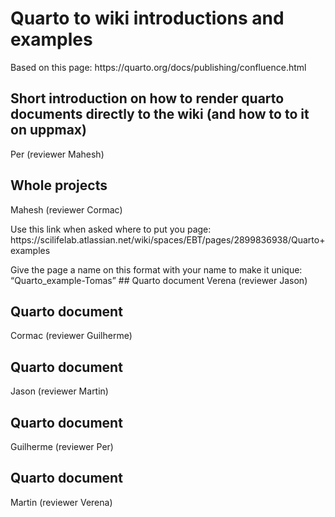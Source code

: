 # Quarto to wiki introductions and examples
Based on this page: https://quarto.org/docs/publishing/confluence.html

## Short introduction on how to render quarto documents directly to the wiki (and how to to it on uppmax)
Per (reviewer Mahesh) 

## Whole projects 
Mahesh (reviewer Cormac)

Use this link when asked where to put you page:
https://scilifelab.atlassian.net/wiki/spaces/EBT/pages/2899836938/Quarto+examples

Give the page a name on this format with your name to make it unique: "Quarto_example-Tomas"
## Quarto document 
Verena (reviewer Jason)

## Quarto document 
Cormac (reviewer Guilherme)

## Quarto document  
Jason (reviewer Martin)

## Quarto document  
Guilherme (reviewer Per)

## Quarto document  
Martin (reviewer Verena)
